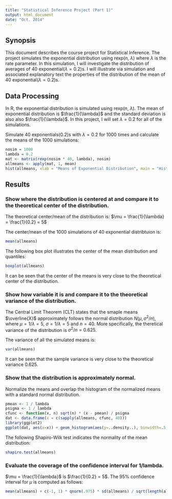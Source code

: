 ```yaml
---
title: "Statistical Inference Project (Part 1)"
output: html_document
date: "Oct. 2014"
---
```


## Synopsis

This document describes the course project for Statistical Inference. The project simulates the exponential distribution using rexp($n$, $\lambda$) where $\lambda$ is the rate parameter. In this simulation, I will investigate the distribution of averages of 40 exponential($\lambda = 0.2$)s. I will illustrate via simulation and associated explanatory text the properties of the distribution of the mean of 40 exponential($\lambda = 0.2$)s.  

## Data Processing

In R, the exponential distribution is simulated using rexp($n$, $\lambda$). The mean of exponential distribution is $\frac{1}{\lambda}$ and the standard deviation is also also $\frac{1}{\lambda}$. In this project, I will set $\lambda = 0.2$ for all of the simulations. 

Simulate 40 exponentials(0.2)s with $\lambda = 0.2$ for 1000 times and calculate the means of the 1000 simulations:
```r
nosim = 1000
lambda = 0.2
mat <- matrix(rexp(nosim * 40, lambda), nosim)
allmeans <- apply(mat, 1, mean)
hist(allmeans, xlab = "Means of Exponential Distribution", main = "Histogram of Means for Exponential Distribution")
```

## Results

### Show where the distribution is centered at and compare it to the theoretical center of the distribution.
The theoretical center/mean of the distribution is:
$\mu = \frac{1}{\lambda} = \frac{1}{0.2} = 5$

The center/mean of the 1000 simulations of 40 exponential distribtuion is:
```r
mean(allmeans)
```
The following box plot illustrates the center of the mean distribution and quantiles:
```r
boxplot(allmeans)
```

It can be seen that the center of the means is very close to the theoretical center of the distribution.

### Show how variable it is and compare it to the theoretical variance of the distribution.
The Central Limit Theorem (CLT) states that the smaple means $\overline{X}$ approximately follows the normal distribution $N(\mu,\sigma^2/n)$, where $\mu = 1/\lambda = 5$,  $\sigma = 1/\lambda = 5$ and $n = 40$. More specifically, the theretical variance of the distribution is $\sigma^2/n =0.625$.

The variance of all the simulated means is:
```r
var(allmeans)
```

It can be seen that the sample variance is very close to the theoretical variance $0.625$.

### Show that the distribution is approximately normal.

Normalize the means and overlap the histogram of the normalized means with a standard normal distribution.
```r
pmean <- 1 / lambda
psigma <- 1 / lambda
cfunc <- function(x, n) sqrt(n) * (x - pmean) / psigma
dat <- data.frame(x = c(sapply(allmeans, cfunc, 40)))
library(ggplot2)
ggplot(dat, aes(x=x)) + geom_histogram(aes(y=..density..), binwidth=.5, colour="black", fill="white") + geom_density(alpha=.2, fill="#FF6666") + stat_function(fun = dnorm, size = 2)
```

The following Shapiro-Wilk test indicates the normality of the mean distribution:
```r
shapiro.test(allmeans)
```

### Evaluate the coverage of the confidence interval for 1/lambda.
$\mu = \frac{1}{\lambda}$ is $\frac{1}{0.2} = 5$.
The 95% confidence interval for $\mu$ is computed as follows:
```r
mean(allmeans) + c(-1, 1) * qnorm(.975) * sd(allmeans) / sqrt(length(allmeans))
```